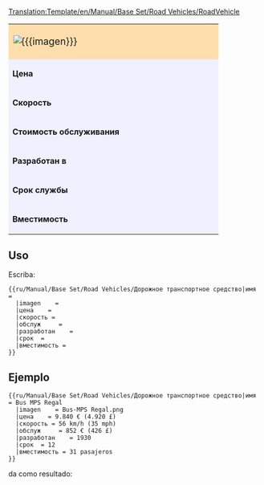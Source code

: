 <noinclude>[[Translation:Template/en/Manual/Base Set/Road Vehicles/RoadVehicle]]</noinclude><noinclude></noinclude>
{| border="2" cellpadding="2" cellspacing="0" style="border: 1px #aaaaaa solid; border-collapse: collapse;"
|-
| colspan="2" style="width: 400px; background: #ffdead; font-size: 120%;" | [[File:{{{imagen}}}]] '''{{{имя}}}''' 
|-
| style="background: #f0f0ff;" | '''Цена''' 
| style="background: #ffffff; width: 250px;" |{{{цена}}} 
|-
| style="background: #f0f0ff;" | '''Скорость''' 
| style="background: #ffffff;" | {{{скорость}}}
|-
| style="background: #f0f0ff;" | '''Стоимость обслуживания''' 
| style="background: #ffffff;" | {{{обслуж}}}
|-
| style="background: #f0f0ff;" | '''Разработан в''' 
| style="background: #ffffff;" | {{{разработан}}}
|-
| style="background: #f0f0ff;" | '''Срок службы''' 
| style="background: #ffffff;" | {{{срок}}} лет
|-
| style="background: #f0f0ff;" | '''Вместимость''' 
| style="background: #ffffff;" | {{{вместимость}}}
|}<noinclude>


==Uso==
Escriba:
<pre>
{{ru/Manual/Base Set/Road Vehicles/Дорожное транспортное средство|имя    =
  |imagen    =
  |цена    =
  |скорость =
  |обслуж     =
  |разработан    =
  |срок  =
  |вместимость =
}}
</pre>
==Ejemplo==
<pre>
{{ru/Manual/Base Set/Road Vehicles/Дорожное транспортное средство|имя    = Bus MPS Regal
  |imagen    = Bus-MPS Regal.png
  |цена    = 9.840 € (4.920 £)
  |скорость = 56 km/h (35 mph)
  |обслуж     = 852 € (426 £)
  |разработан    = 1930
  |срок  = 12
  |вместимость = 31 pasajeros
}}
</pre>
da como resultado:
{{ru/Manual/Base Set/Road Vehicles/Дорожное транспортное средство|nombre    = Bus MPS Regal
  |imagen    = Bus-MPS Regal.png
  |precio    = 9.840 € (4.920 £)
  |velocidad = 56 km/h (35 mph)
  |coste     = 852 € (426 £)
  |diseño    = 1930
  |duración  = 12
  |capacidad = 31 pasajeros
}}
</noinclude>